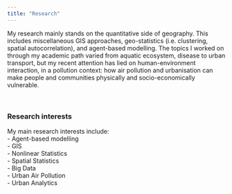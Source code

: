 ```yaml
---
title: "Research"
---
```


My research mainly stands on the quantitative side of geography. This includes miscellaneous GIS approaches, geo-statistics (i.e. clustering, spatial autocorrelation), and agent-based modelling. The topics I worked on through my academic path varied from aquatic ecosystem, disease to urban transport, but my recent attention has lied on human-environment interaction, in a pollution context: how air pollution and urbanisation can make people and communities physically and socio-economically vulnerable.

<br>

### Research interests 
My main research interests include: <br>
 - Agent-based modelling <br>
 - GIS <br>
 - Nonlinear Statistics <br>
 - Spatial Statistics <br>
 - Big Data <br>
 - Urban Air Pollution <br>
 - Urban Analytics <br>


